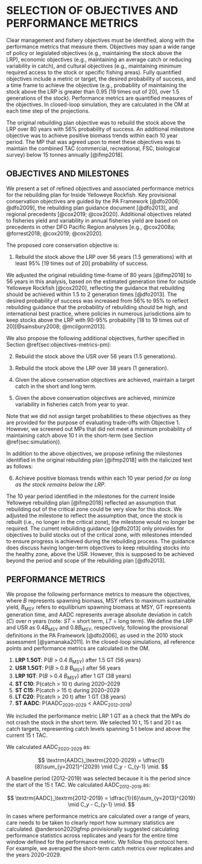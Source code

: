 # SELECTION OF OBJECTIVES AND PERFORMANCE METRICS  {#sec:objectives-metrics}

Clear management and fishery objectives must be identified, along with the performance metrics that measure them.
Objectives may span a wide range of policy or legislated objectives (e.g., maintaining the stock above the LRP), economic objectives (e.g., maintaining an average catch or reducing variability in catch), and cultural objectives (e.g., maintaining minimum required access to the stock or specific fishing areas).
Fully quantified objectives include a metric or target, the desired probability of success, and a time frame to achieve the objective (e.g., probability of maintaining the stock above the LRP is greater than 0.95 [19 times out of 20], over 1.5 generations of the stock).
Performance metrics are quantified measures of the objectives. In closed-loop simulation, they are calculated in the OM at each time step of the projections.

The original rebuilding plan objective was to
rebuild the stock above the LRP over 80 years with 56% probability of success. An additional milestone objective was to achieve positive biomass trends within each 10 year period.
The MP that was agreed upon to meet these objectives was to maintain the combined TAC (commercial, recreational, FSC, biological survey) below 15 tonnes annually [@ifmp2018].

## OBJECTIVES AND MILESTONES {#sec:objectives-metrics-obj}

We present a set of refined objectives and associated performance metrics for the rebuilding plan for Inside Yelloweye Rockfish.
Key provisional conservation objectives are guided by the PA Framework
[@dfo2006; @dfo2009], the rebuilding plan guidance document [@dfo2013], and regional precedents [@cox2019; @cox2020].
Additional objectives related to fisheries yield and variability in annual fisheries yield are based on precedents in other DFO Pacific Region analyses [e.g., @cox2008a; @forrest2018; @cox2019; @cox2020].

The proposed core conservation objective is:

1. Rebuild the stock above the LRP over 56 years (1.5 generations) with at least 95% [19 times out of 20] probability of success.

We adjusted the original rebuilding time-frame of 80 years [@ifmp2018] to 56 years in this analysis, based on the estimated generation time for outside Yelloweye Rockfish [@cox2020], reflecting the guidance that rebuilding should be achieved within 1.5 to 2 generation times [@dfo2013].
The desired probability of success was increased from 56% to 95% to reflect rebuilding guidance that the probability of rebuilding should be high, and international best practice, where policies in numerous jurisdictions aim to keep stocks above the LRP with 90-95% probability [18 to 19 times out of 20][@sainsbury2008; @mcilgorm2013].

We also propose the following additional objectives, further specified in Section \@ref(sec:objectives-metrics-pm):

2. Rebuild the stock above the USR over 56 years (1.5 generations).

3. Rebuild the stock above the LRP over 38 years (1 generation).

4. Given the above conservation objectives are achieved, maintain a target catch in the short and long term.

5. Given the above conservation objectives are achieved, minimize variability in fisheries catch from year to year.

Note that we did not assign target probabilities to these objectives as they are provided for the purpose of evaluating trade-offs with Objective 1.
However, we screened out MPs that did not meet a minimum probability of maintaining catch above 10 t in the short-term (see Section \@ref(sec:simulation)).

In addition to the above objectives, we propose refining the milestones identified in the original rebuilding plan [@ifmp2018] with the italicized text as follows:

6. Achieve positive biomass trends within each 10 year period *for as long as the stock remains below the LRP*.

The 10 year period identified in the milestones for the current Inside Yelloweye rebuilding plan [@ifmp2018] reflected an assumption that rebuilding out of the critical zone could be very slow for this stock.
We adjusted the milestone to reflect the assumption that, once the stock is rebuilt (i.e., no longer in the critical zone), the milestone would no longer be required.
The current rebuilding guidance [@dfo2013] only provides for objectives to build stocks out of the critical zone, with milestones intended to ensure progress is achieved during the rebuilding process.
The guidance does discuss having longer-term objectives to keep rebuilding stocks into the healthy zone, above the USR.
However, this is supposed to be achieved beyond the period and scope of the rebuilding plan [@dfo2013].

## PERFORMANCE METRICS {#sec:objectives-metrics-pm}

We propose the following performance metrics to measure the objectives, where *B* represents spawning biomass, MSY refers to maximum sustainable yield, *B*~MSY~ refers to equilibrium spawning biomass at MSY, GT represents generation time, and AADC represents average absolute deviation in catch ($C$) over $n$ years (note: *ST* = short term, *LT* = long term). We define the LRP and USR as 0.4*B*~MSY~ and 0.8*B*~MSY~, respectively, following the provisional definitions in the PA Framework [@dfo2006], as used in the 2010 stock assessment [@yamanaka2011]. In the closed-loop simulations, all reference points and performance metrics are calculated in the OM.

1. **LRP 1.5GT**: P(*B* > 0.4 *B*~MSY~) after 1.5 GT (56 years)
2. **USR 1.5GT**: P(*B* > 0.8 *B*~MSY~) after 56 years
3. **LRP 1GT**: P(*B* > 0.4 *B*~MSY~) after 1 GT (38 years)
4. **ST C10**: P(catch > 10 t) during 2020--2029  
5. **ST C15**: P(catch > 15 t) during 2020--2029
<!-- 6. ST C20: P(catch > 20 t) during 2020--2029 RF: we don't report this one-->
6. **LT C20**: P(catch > 20 t) after 1 GT (38 years)
7. **ST AADC**: P(AADC~2020--2029~ < AADC~2012--2019~)

We included the performance metric LRP 1 GT as a check that the MPs do not crash the stock in the short term.
We selected 10 t, 15 t and 20 t as catch targets, representing catch levels spanning 5 t below and above the current 15 t TAC.

We calculated AADC~2020--2029~ as:

$$
\textrm{AADC}_\textrm{2020-2029} = \dfrac{1}{8}\sum_{y=2021}^{2029} \mid C_y - C_{y-1} \mid.
$$

A baseline period (2012--2019) was selected because it is the period since the start of the 15 t TAC. We calculated AADC~2012--2019~ as:

$$
\textrm{AADC}_\textrm{2012-2019} = \dfrac{1}{6}\sum_{y=2013}^{2019} \mid C_y - C_{y-1} \mid.
$$

In cases where performance metrics are calculated over a range of years, care needs to be taken to clearly report how summary statistics are calculated.
@anderson2020gfmp provisionally suggested calculating performance statistics across replicates and years for the entire time window defined for the performance metric.
We follow this protocol here.
For example, we averaged the short-term catch metrics over replicates and the years 2020--2029.
